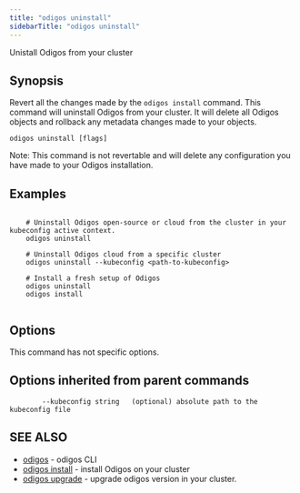 ```yaml
---
title: "odigos uninstall"
sidebarTitle: "odigos uninstall"
---
```


Unistall Odigos from your cluster

## Synopsis

Revert all the changes made by the `odigos install` command.
This command will uninstall Odigos from your cluster. It will delete all Odigos objects
and rollback any metadata changes made to your objects.

```
odigos uninstall [flags]
```

Note: This command is not revertable and will delete any configuration you have made to your Odigos installation.

## Examples

```

    # Uninstall Odigos open-source or cloud from the cluster in your kubeconfig active context.
    odigos uninstall

    # Uninstall Odigos cloud from a specific cluster
    odigos uninstall --kubeconfig <path-to-kubeconfig>

    # Install a fresh setup of Odigos
    odigos uninstall
    odigos install
    
```

## Options

This command has not specific options.

## Options inherited from parent commands

```
        --kubeconfig string   (optional) absolute path to the kubeconfig file
```

## SEE ALSO

* [odigos](cli/odigos.md)	 - odigos CLI
* [odigos install](cli/odigos_install.md)	 - install Odigos on your cluster
* [odigos upgrade](/cli/odigos_upgrade.md)	 - upgrade odigos version in your cluster.
